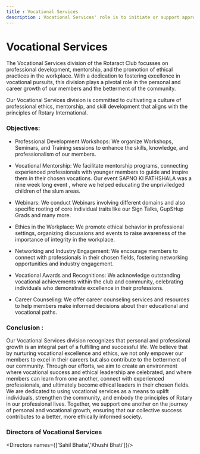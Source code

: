 ```yaml
---
title : Vocational Services
description : Vocational Services' role is to initiate or support apprenticeship programs that help unskilled or disabled workers acquire marketable skills, including interviewing skills. Address problems of illiteracy, drug abuse, and alcohol abuse in the workplace and encourage the practice and promotion of an equal community.
---
```


# Vocational Services

The Vocational Services division of the Rotaract Club focusses on professional development, mentorship, and the promotion of ethical practices in the workplace. With a dedication to fostering excellence in vocational pursuits, this division plays a pivotal role in the personal and career growth of our members and the betterment of the community.

Our Vocational Services division is committed to cultivating a culture of professional ethics, mentorship, and skill development that aligns with the principles of Rotary International.


### Objectives:

- Professional Development Workshops: We organize Workshops, Seminars, and Training sessions to enhance the skills, knowledge, and professionalism of our members.

- Vocational Mentorship: We facilitate mentorship programs, connecting experienced professionals with younger members to guide and inspire them in their chosen vocations. Our event SAPNO KI PATHSHALA was a nine week long event , where we helped educating the unpriviledged children of the slum areas.

- Webinars: We conduct Webinars involving different domains and also specific rooting of core individual traits like our Sign Talks, GupSHup Grads and many more.

- Ethics in the Workplace: We promote ethical behavior in professional settings, organizing discussions and events to raise awareness of the importance of integrity in the workplace.

- Networking and Industry Engagement: We encourage members to connect with professionals in their chosen fields, fostering networking opportunities and industry engagement.

- Vocational Awards and Recognitions: We acknowledge outstanding vocational achievements within the club and community, celebrating individuals who demonstrate excellence in their professions.

- Career Counseling: We offer career counseling services and resources to help members make informed decisions about their educational and vocational paths.

### Conclusion :
Our Vocational Services division recognizes that personal and professional growth is an integral part of a fulfilling and successful life. We believe that by nurturing vocational excellence and ethics, we not only empower our members to excel in their careers but also contribute to the betterment of our community. Through our efforts, we aim to create an environment where vocational success and ethical leadership are celebrated, and where members can learn from one another, connect with experienced professionals, and ultimately become ethical leaders in their chosen fields. We are dedicated to using vocational services as a means to uplift individuals, strengthen the community, and embody the principles of Rotary in our professional lives. Together, we support one another on the journey of personal and vocational growth, ensuring that our collective success contributes to a better, more ethically informed society.

### Directors of Vocational Services
<Directors names={['Sahil Bhatia','Khushi Bhati']}/>